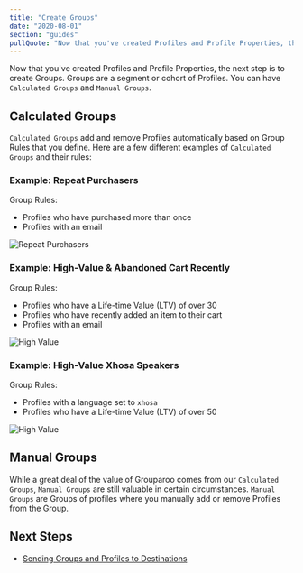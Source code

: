 ```yaml
---
title: "Create Groups"
date: "2020-08-01"
section: "guides"
pullQuote: "Now that you've created Profiles and Profile Properties, the next step is to create Groups. Groups are a segment or cohort of Profiles."
---
```


Now that you've created Profiles and Profile Properties, the next step is to create Groups. Groups are a segment or cohort of Profiles. You can have `Calculated Groups` and `Manual Groups`.

## Calculated Groups

`Calculated Groups` add and remove Profiles automatically based on Group Rules that you define. Here are a few different examples of `Calculated Groups` and their rules:

### Example: Repeat Purchasers

Group Rules:

- Profiles who have purchased more than once
- Profiles with an email

<Image
  centered
  source="Repeat Purchasers"
  alt="Repeat Purchasers"
  src="docs/guides/group-example-01.png"
/>

### Example: High-Value & Abandoned Cart Recently

Group Rules:

- Profiles who have a Life-time Value (LTV) of over 30
- Profiles who have recently added an item to their cart
- Profiles with an email

<Image
  centered
  source="High Value"
  alt="High Value"
  src="docs/guides/group-example-02.png"
/>

### Example: High-Value Xhosa Speakers

Group Rules:

- Profiles with a language set to `xhosa`
- Profiles who have a Life-time Value (LTV) of over 50

<Image
  centered
  source="High Value"
  alt="High Value"
  src="docs/guides/group-example-03.png"
/>

## Manual Groups

While a great deal of the value of Grouparoo comes from our `Calculated Groups`, `Manual Groups` are still valuable in certain circumstances. `Manual Groups` are Groups of profiles where you manually add or remove Profiles from the Group.

## Next Steps

- [Sending Groups and Profiles to Destinations](/docs/guides/create-destinations)
